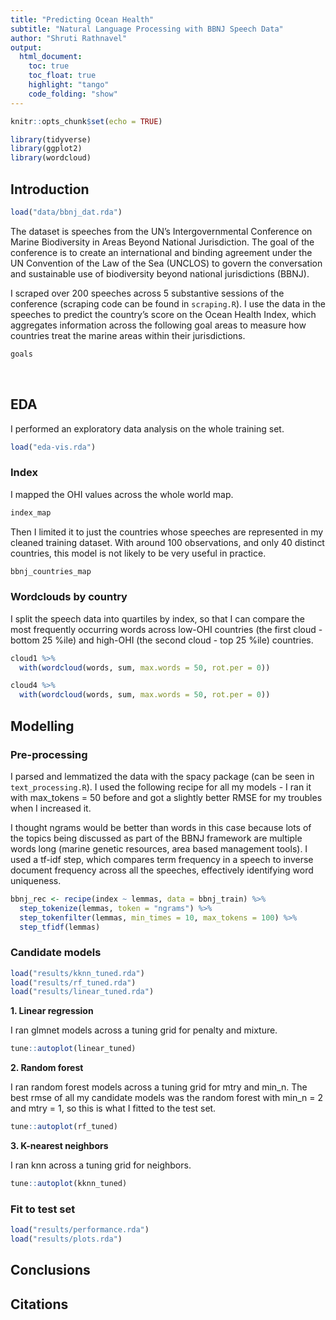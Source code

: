 ```yaml
---
title: "Predicting Ocean Health"
subtitle: "Natural Language Processing with BBNJ Speech Data"
author: "Shruti Rathnavel"
output:
  html_document:
    toc: true
    toc_float: true
    highlight: "tango"
    code_folding: "show"
---
```


```r
knitr::opts_chunk$set(echo = TRUE)
```

```r
library(tidyverse)
library(ggplot2)
library(wordcloud)
```

## Introduction

```r
load("data/bbnj_dat.rda")
```

The dataset is speeches from the UN's Intergovernmental Conference on Marine Biodiversity in Areas Beyond National Jurisdiction. The goal of the conference is to create an international and binding agreement under the UN Convention of the Law of the Sea (UNCLOS) to govern the conversation and sustainable use of biodiversity beyond national jurisdictions (BBNJ). 

I scraped over 200 speeches across 5 substantive sessions of the conference (scraping code can be found in `scraping.R`). I use the data in the speeches to predict the country's score on the Ocean Health Index, which aggregates information across the following goal areas to measure how countries treat the marine areas within their jurisdictions. 

```r
goals
```
<br>

## EDA

I performed an exploratory data analysis on the whole training set.

```r
load("eda-vis.rda")
```

### Index

I mapped the OHI values across the whole world map. 

```r
index_map
```

Then I limited it to just the countries whose speeches are represented in my cleaned training dataset. With around 100 observations, and only 40 distinct countries, this model is not likely to be very useful in practice. 

```r
bbnj_countries_map
```

### Wordclouds by country 

I split the speech data into quartiles by index, so that I can compare the most frequently occurring words across low-OHI countries (the first cloud - bottom 25 %ile) and high-OHI (the second cloud - top 25 %ile) countries.  

```r
cloud1 %>%
  with(wordcloud(words, sum, max.words = 50, rot.per = 0))
```
```r
cloud4 %>%
  with(wordcloud(words, sum, max.words = 50, rot.per = 0))
```


## Modelling

### Pre-processing

I parsed and lemmatized the data with the spacy package (can be seen in `text_processing.R`). I used the following recipe for all my models - I ran it with max_tokens = 50 before and got a slightly better RMSE for my troubles when I increased it. 

I thought ngrams would be better than words in this case because lots of the topics being discussed as part of the BBNJ framework are multiple words long (marine genetic resources, area based management tools). I used a tf-idf step, which compares term frequency in a speech to inverse document frequency across all the speeches, effectively identifying word uniqueness. 

```r
bbnj_rec <- recipe(index ~ lemmas, data = bbnj_train) %>%
  step_tokenize(lemmas, token = "ngrams") %>% 
  step_tokenfilter(lemmas, min_times = 10, max_tokens = 100) %>% 
  step_tfidf(lemmas)
```


### Candidate models

```r
load("results/kknn_tuned.rda")
load("results/rf_tuned.rda")
load("results/linear_tuned.rda")
```

**1. Linear regression**

I ran glmnet models across a tuning grid for penalty and mixture. 

```r
tune::autoplot(linear_tuned)
```


**2. Random forest**

I ran random forest models across a tuning grid for mtry and min_n. The best rmse of all my candidate models was the random forest with min_n = 2 and mtry = 1, so this is what I fitted to the test set.

```r
tune::autoplot(rf_tuned)
```

**3. K-nearest neighbors**

I ran knn across a tuning grid for neighbors. 

```r
tune::autoplot(kknn_tuned)
```

### Fit to test set

```r
load("results/performance.rda")
load("results/plots.rda")
```


## Conclusions

## Citations

